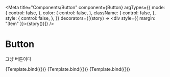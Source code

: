 

<Meta
  title="Components/Button"
  component={Button}
  argTypes={{
    mode: {
      control: false,
    },
    color: {
      control: false,
    },
    className: {
      control: false,
    },
    style: {
      control: false,
    },
  }}
  decorators={[(story) => <div style={{ margin: "3em" }}>{story()}</div>]}
/>

# Button

그냥 버튼이다

<Canvas>
  <Story
    name="Fill"
    args={{
      color: "primary",
      mode: "fill",
    }}
  >
    {Template.bind({})}
  </Story>
</Canvas>

<Canvas>
  <Story
    name="Light"
    args={{
      color: "primary",
      mode: "light",
    }}
  >
    {Template.bind({})}
  </Story>
</Canvas>

<Canvas>
  <Story
    name="Text"
    args={{
      color: "primary",
      mode: "text",
    }}
  >
    {Template.bind({})}
  </Story>
</Canvas>
